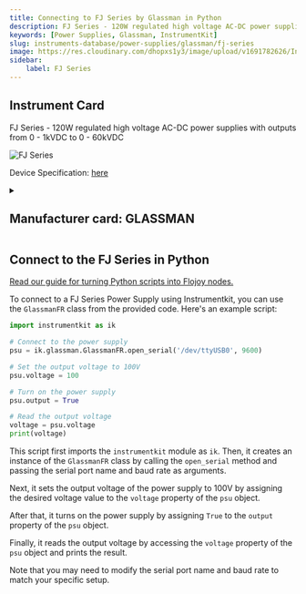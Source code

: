 ```yaml
---
title: Connecting to FJ Series by Glassman in Python
description: FJ Series - 120W regulated high voltage AC-DC power supplies with outputs from 0 - 1kVDC to 0 - 60kVDC
keywords: [Power Supplies, Glassman, InstrumentKit] 
slug: instruments-database/power-supplies/glassman/fj-series 
image: https://res.cloudinary.com/dhopxs1y3/image/upload/v1691782626/Instruments/Power%20Supplies/FJ-Series/FJ-Series.webp
sidebar:
    label: FJ Series 
---
```



## Instrument Card

FJ Series - 120W regulated high voltage AC-DC power supplies with outputs from 0 - 1kVDC to 0 - 60kVDC

![FJ Series](https://res.cloudinary.com/dhopxs1y3/image/upload/v1691782626/Instruments/Power%20Supplies/FJ-Series/FJ-Series.webp)

Device Specification: [here](https://www.xppower.com/portals/0/pdfs/SF_FJ.pdf)

<details style={{ marginTop: "15px"}}>
<summary><h2 style={{display:'inline'}}>Manufacturer card: GLASSMAN</h2></summary>

![GLASSMAN](https://res.cloudinary.com/dhopxs1y3/image/upload/v1692806188/Instruments/Vendor%20Logos/Glassman.png)

Looking for the leading manufacturer of AC-DC **power** supplies, DC-DC converters, high voltage, RF & custom **power** products? Discover our extensive range.

- Headquarters: Singapore
- Yearly Revenue (millions, USD): 295
- Vendor Website: [here](https://www.xppower.com)

</details>


<FeaturedInstrumentVideo category="POWER_SUPPLIES" />

## Connect to the FJ Series in Python

[Read our guide for turning Python scripts into Flojoy nodes.](https://docs.flojoy.ai/contribution/blocks/custom-flojoy-block/)



<Tabs>
<TabItem value="Flojoy" label="Flojoy" className="flojoy-instrument-tabs">

<SectionsCard category="POWER_SUPPLIES" manufacturer="Glassman"></SectionsCard>

</TabItem>
<TabItem value="InstrumentKit" label="InstrumentKit">

To connect to a FJ Series Power Supply using Instrumentkit, you can use the `GlassmanFR` class from the provided code. Here's an example script:

```python
import instrumentkit as ik

# Connect to the power supply
psu = ik.glassman.GlassmanFR.open_serial('/dev/ttyUSB0', 9600)

# Set the output voltage to 100V
psu.voltage = 100

# Turn on the power supply
psu.output = True

# Read the output voltage
voltage = psu.voltage
print(voltage)
```

This script first imports the `instrumentkit` module as `ik`. Then, it creates an instance of the `GlassmanFR` class by calling the `open_serial` method and passing the serial port name and baud rate as arguments.

Next, it sets the output voltage of the power supply to 100V by assigning the desired voltage value to the `voltage` property of the `psu` object.

After that, it turns on the power supply by assigning `True` to the `output` property of the `psu` object.

Finally, it reads the output voltage by accessing the `voltage` property of the `psu` object and prints the result.

Note that you may need to modify the serial port name and baud rate to match your specific setup.

</TabItem>
</Tabs>